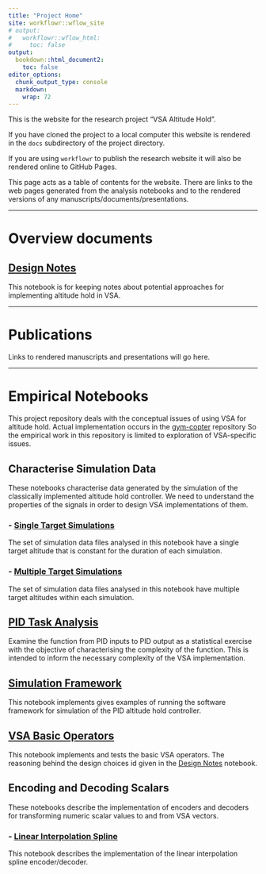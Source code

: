 ```yaml
---
title: "Project Home"
site: workflowr::wflow_site
# output:
#   workflowr::wflow_html:
#     toc: false
output:
  bookdown::html_document2:
    toc: false
editor_options:
  chunk_output_type: console
  markdown: 
    wrap: 72
---
```


This is the website for the research project "VSA Altitude Hold".

If you have cloned the project to a local computer this website is
rendered in the `docs` subdirectory of the project directory.

If you are using `workflowr` to publish the research website it will
also be rendered online to GitHub Pages.

This page acts as a table of contents for the website. There are links
to the web pages generated from the analysis notebooks and to the
rendered versions of any manuscripts/documents/presentations.

------------------------------------------------------------------------

# Overview documents {.unnumbered}

## [Design Notes](design_notes.html) {.unnumbered}

This notebook is for keeping notes about potential approaches for
implementing altitude hold in VSA.

------------------------------------------------------------------------

# Publications {.unnumbered}

Links to rendered manuscripts and presentations will go here.

------------------------------------------------------------------------

# Empirical Notebooks {.unnumbered}

This project repository deals with the conceptual issues of using VSA
for altitude hold. Actual implementation occurs in the
[gym-copter](https://github.com/simondlevy/gym-copter) repository So the
empirical work in this repository is limited to exploration of
VSA-specific issues.

## Characterise Simulation Data {.unnumbered}

These notebooks characterise data generated by the simulation of the
classically implemented altitude hold controller. We need to understand
the properties of the signals in order to design VSA implementations of
them.

### - [Single Target Simulations](characterise_single_target_data.html) {.unnumbered}

The set of simulation data files analysed in this notebook have a single
target altitude that is constant for the duration of each simulation.

### - [Multiple Target Simulations](characterise_multiple_target_data.html) {.unnumbered}

The set of simulation data files analysed in this notebook have multiple
target altitudes within each simulation.

## [PID Task Analysis](PID_task_analysis.html) {.unnumbered}

Examine the function from PID inputs to PID output as a statistical
exercise with the objective of characterising the complexity of the
function. This is intended to inform the necessary complexity of the VSA
implementation.

## [Simulation Framework](simulation_framework.html) {.unnumbered}

This notebook implements gives examples of running the software
framework for simulation of the PID altitude hold controller.

## [VSA Basic Operators](vsa_basic_operators.html) {.unnumbered}

This notebook implements and tests the basic VSA operators. The
reasoning behind the design choices id given in the [Design
Notes](design_notes.html) notebook.

## Encoding and Decoding Scalars {.unnumbered}

These notebooks describe the implementation of encoders and decoders for
transforming numeric scalar values to and from VSA vectors.

### - [Linear Interpolation Spline](encoder_spline.html) {.unnumbered}

This notebook describes the implementation of the linear interpolation
spline encoder/decoder.
